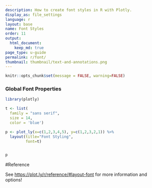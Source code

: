 ```yaml
---
description: How to create font styles in R with Plotly.
display_as: file_settings
language: r
layout: base
name: Font Styles
order: 11
output:
  html_document:
    keep_md: true
page_type: u-guide
permalink: r/font/
thumbnail: thumbnail/text-and-annotations.png
---
```


```r
knitr::opts_chunk$set(message = FALSE, warning=FALSE)
```
### Global Font Properties

```r
library(plotly)

t <- list(
  family = "sans serif",
  size = 14,
  color = 'blue')

p <- plot_ly(x=c(1,2,3,4,5), y=c(1,2,3,2,1)) %>%
  layout(title="Font Styling",
         font=t)


p
```

#Reference

See [https://plot.ly/r/reference/#layout-font](https://plot.ly/r/reference/#layout-font) for more information and options!
